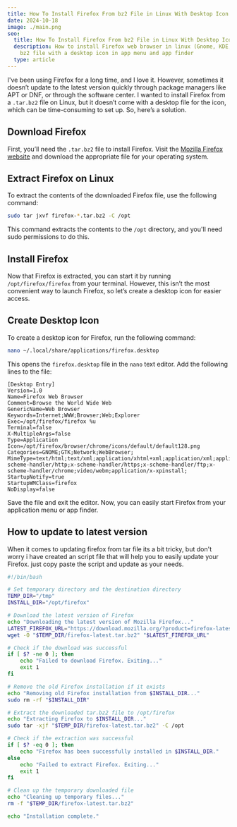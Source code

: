```yaml
---
title: How To Install Firefox From bz2 File in Linux With Desktop Icon
date: 2024-10-18
image: ./main.png
seo:
  title: How To Install Firefox From bz2 File in Linux With Desktop Icon
  description: How to install Firefox web browser in linux (Gnome, KDE, XFCE) from
    bz2 file with a desktop icon in app menu and app finder
  type: article
---
```


I've been using Firefox for a long time, and I love it. However, sometimes it doesn’t update to the latest version quickly through package managers like APT or DNF, or through the software center. I wanted to install Firefox from a `.tar.bz2` file on Linux, but it doesn’t come with a desktop file for the icon, which can be time-consuming to set up. So, here’s a solution.

## Download Firefox

First, you’ll need the `.tar.bz2` file to install Firefox. Visit the [Mozilla Firefox website](https://www.mozilla.org/en-US/firefox/new/) and download the appropriate file for your operating system.

## Extract Firefox on Linux

To extract the contents of the downloaded Firefox file, use the following command:

```bash
sudo tar jxvf firefox-*.tar.bz2 -C /opt
```

This command extracts the contents to the `/opt` directory, and you'll need sudo permissions to do this.

## Install Firefox

Now that Firefox is extracted, you can start it by running `/opt/firefox/firefox` from your terminal. However, this isn’t the most convenient way to launch Firefox, so let’s create a desktop icon for easier access.

## Create Desktop Icon

To create a desktop icon for Firefox, run the following command:

```bash
nano ~/.local/share/applications/firefox.desktop
```

This opens the `firefox.desktop` file in the `nano` text editor. Add the following lines to the file:

```desktop
[Desktop Entry]
Version=1.0
Name=Firefox Web Browser
Comment=Browse the World Wide Web
GenericName=Web Browser
Keywords=Internet;WWW;Browser;Web;Explorer
Exec=/opt/firefox/firefox %u
Terminal=false
X-MultipleArgs=false
Type=Application
Icon=/opt/firefox/browser/chrome/icons/default/default128.png
Categories=GNOME;GTK;Network;WebBrowser;
MimeType=text/html;text/xml;application/xhtml+xml;application/xml;application/rss+xml;application/rdf+xml;image/gif;image/jpeg;image/png;x-scheme-handler/http;x-scheme-handler/https;x-scheme-handler/ftp;x-scheme-handler/chrome;video/webm;application/x-xpinstall;
StartupNotify=true
StartupWMClass=firefox
NoDisplay=false
```

Save the file and exit the editor. Now, you can easily start Firefox from your application menu or app finder.

## How to update to latest version

When it comes to updating firefox from tar file its a bit tricky, but don't worry i have created an script file that will help you to easily update your Firefox. just copy paste the script and update as your needs.

```sh
#!/bin/bash

# Set temporary directory and the destination directory
TEMP_DIR="/tmp"
INSTALL_DIR="/opt/firefox"

# Download the latest version of Firefox
echo "Downloading the latest version of Mozilla Firefox..."
LATEST_FIREFOX_URL="https://download.mozilla.org/?product=firefox-latest&os=linux64&lang=en-US"
wget -O "$TEMP_DIR/firefox-latest.tar.bz2" "$LATEST_FIREFOX_URL"

# Check if the download was successful
if [ $? -ne 0 ]; then
    echo "Failed to download Firefox. Exiting..."
    exit 1
fi

# Remove the old Firefox installation if it exists
echo "Removing old Firefox installation from $INSTALL_DIR..."
sudo rm -rf "$INSTALL_DIR"

# Extract the downloaded tar.bz2 file to /opt/firefox
echo "Extracting Firefox to $INSTALL_DIR..."
sudo tar -xjf "$TEMP_DIR/firefox-latest.tar.bz2" -C /opt

# Check if the extraction was successful
if [ $? -eq 0 ]; then
    echo "Firefox has been successfully installed in $INSTALL_DIR."
else
    echo "Failed to extract Firefox. Exiting..."
    exit 1
fi

# Clean up the temporary downloaded file
echo "Cleaning up temporary files..."
rm -f "$TEMP_DIR/firefox-latest.tar.bz2"

echo "Installation complete."
```
